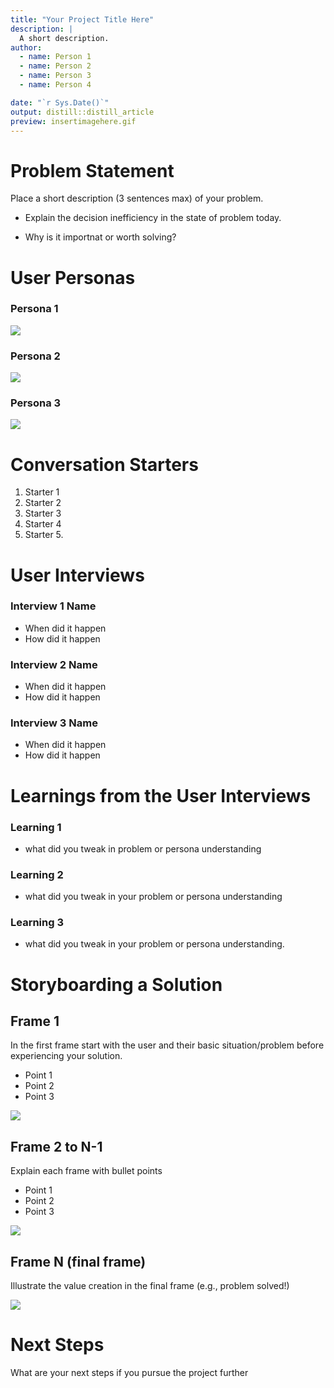 ```yaml
---
title: "Your Project Title Here"
description: |
  A short description.
author:
  - name: Person 1
  - name: Person 2
  - name: Person 3
  - name: Person 4 

date: "`r Sys.Date()`"
output: distill::distill_article
preview: insertimagehere.gif
---
```


# Problem Statement

Place a short description (3 sentences max) of your problem. 

- Explain the decision inefficiency in the state of problem today.

- Why is it importnat or worth solving?


# User Personas

### Persona 1 

![](petname.png)

### Persona 2

![](petname.png)

### Persona 3

![](petname.png)

# Conversation Starters

1. Starter 1
2. Starter 2
3. Starter 3
4. Starter 4
5. Starter 5. 

# User Interviews

### Interview 1 Name

- When did it happen
- How did it happen
 

### Interview 2 Name

- When did it happen
- How did it happen
    
### Interview 3 Name

- When did it happen
- How did it happen
    

# Learnings from the User Interviews

### Learning 1

- what did you tweak in problem or persona understanding

### Learning 2 

- what did you tweak in your problem or persona understanding


### Learning 3

- what did you tweak in your problem or persona understanding. 

# Storyboarding a Solution

## Frame 1

In the first frame start with the user and their basic situation/problem before experiencing your solution. 

- Point 1
- Point 2
- Point 3

![](insertimagehere.gif)




## Frame 2 to N-1

Explain each frame with bullet points

- Point 1
- Point 2
- Point 3

![](insertimagehere.gif)

## Frame N (final frame)

Illustrate the value creation in the final frame (e.g., problem solved!)

![](insertimagehere.gif)


# Next Steps

What are your next steps if you pursue the project further
